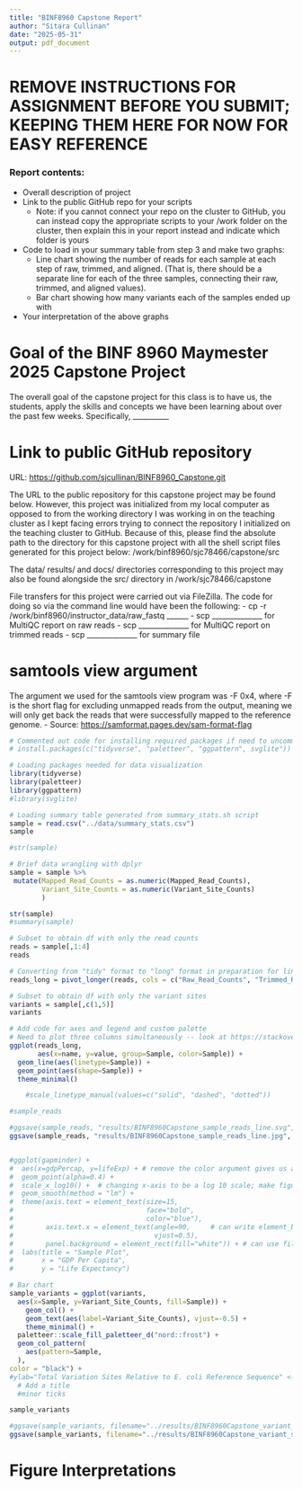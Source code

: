 ```yaml
---
title: "BINF8960 Capstone Report"
author: "Sitara Cullinan"
date: "2025-05-31"
output: pdf_document
---
```


# REMOVE INSTRUCTIONS FOR ASSIGNMENT BEFORE YOU SUBMIT; KEEPING THEM HERE FOR NOW FOR EASY REFERENCE

### Report contents:

-   Overall description of project
-   Link to the public GitHub repo for your scripts
    -   Note: if you cannot connect your repo on the cluster to GitHub, you can instead copy the appropriate scripts to your /work folder on the cluster, then explain this in your report instead and indicate which folder is yours
-   Code to load in your summary table from step 3 and make two graphs:
    -   Line chart showing the number of reads for each sample at each step of raw, trimmed, and aligned. (That is, there should be a separate line for each of the three samples, connecting their raw, trimmed, and aligned values).
    -   Bar chart showing how many variants each of the samples ended up with
-   Your interpretation of the above graphs

# Goal of the BINF 8960 Maymester 2025 Capstone Project

The overall goal of the capstone project for this class is to have us, the students, apply the skills and concepts we have been learning about over the past few weeks. Specifically, \_\_\_\_\_\_\_\_\_\_

# Link to public GitHub repository

URL: <https://github.com/sjcullinan/BINF8960_Capstone.git>

The URL to the public repository for this capstone project may be found below. However, this project was initialized from my local computer as opposed to from the working directory I was working in on the teaching cluster as I kept facing errors trying to connect the repository I initialized on the teaching cluster to GitHub. Because of this, please find the absolute path to the directory for this capstone project with all the shell script files generated for this project below: /work/binf8960/sjc78466/capstone/src

The data/ results/ and docs/ directories corresponding to this project may also be found alongside the src/ directory in /work/sjc78466/capstone

File transfers for this project were carried out via FileZilla. The code for doing so via the command line would have been the following: - cp -r /work/binf8960/instructor_data/raw_fastq \_\_\_\_\_\_ - scp \_\_\_\_\_\_\_\_\_\_\_\_\_\_ for MultiQC report on raw reads - scp \_\_\_\_\_\_\_\_\_\_\_\_\_\_ for MultiQC report on trimmed reads - scp \_\_\_\_\_\_\_\_\_\_\_\_\_\_ for summary file

# samtools view argument

The argument we used for the samtools view program was -F 0x4, where -F is the short flag for excluding unmapped reads from the output, meaning we will only get back the reads that were successfully mapped to the reference genome. - Source: <https://samformat.pages.dev/sam-format-flag>

```r
# Commented out code for installing required packages if need to uncommment and do fresh install:
# install.packages(c("tidyverse", "paletteer", "ggpattern", svglite"))

# Loading packages needed for data visualization
library(tidyverse)
library(paletteer)
library(ggpattern)
#library(svglite)

# Loading summary table generated from summary_stats.sh script
sample = read.csv("../data/summary_stats.csv")
sample

#str(sample)

# Brief data wrangling with dplyr
sample = sample %>%
 mutate(Mapped_Read_Counts = as.numeric(Mapped_Read_Counts),
        Variant_Site_Counts = as.numeric(Variant_Site_Counts)
        )

str(sample)
#summary(sample)

# Subset to obtain df with only the read counts
reads = sample[,1:4]
reads

# Converting from "tidy" format to "long" format in preparation for line graph
reads_long = pivot_longer(reads, cols = c("Raw_Read_Counts", "Trimmed_Read_Counts", "Mapped_Read_Counts"))

# Subset to obtain df with only the variant sites
variants = sample[,c(1,5)]
variants

```

```r
# Add code for axes and legend and custom palette
# Need to plot three columns simultaneously -- look at https://stackoverflow.com/questions/4877357/how-to-plot-all-the-columns-of-a-data-frame-in-r
ggplot(reads_long,
       aes(x=name, y=value, group=Sample, color=Sample)) +
  geom_line(aes(linetype=Sample)) +
  geom_point(aes(shape=Sample)) +
  theme_minimal()

    #scale_linetype_manual(values=c("solid", "dashed", "dotted"))

#sample_reads 

#ggsave(sample_reads, "results/BINF8960Capstone_sample_reads_line.svg", dpi=600)
ggsave(sample_reads, "results/BINF8960Capstone_sample_reads_line.jpg", dpi=600)


#ggplot(gapminder) +
#  aes(x=gdpPercap, y=lifeExp) + # remove the color argument gives us all the data together, so we get a #single color for all data, and a single regression line
#  geom_point(alpha=0.4) +
#  scale_x_log10() +  # changing x-axis to be a log 10 scale; make figure more interpretable without #transforming the data and making interpretation difficulty or impossible
#  geom_smooth(method = "lm") +
#  theme(axis.text = element_text(size=15, 
#                                 face="bold",
#                                 color="blue"),
#        axis.text.x = element_text(angle=90,     # can write element_blank()for axis.text.x to turn off #the x axis labels entirely; so use element_blank() as object value for anything you want turned off in #figure
#                                   vjust=0.5),
#        panel.background = element_rect(fill="white")) + # can use fill=NA to have it be transparent #instead of white
#  labs(title = "Sample Plot",
#       x = "GDP Per Capita",
#       y = "Life Expectancy")


```

```r
# Bar chart
sample_variants = ggplot(variants,
  aes(x=Sample, y=Variant_Site_Counts, fill=Sample)) +
    geom_col() +
    geom_text(aes(label=Variant_Site_Counts), vjust=-0.5) +
    theme_minimal() +
  paletteer::scale_fill_paletteer_d("nord::frost") +
  geom_col_pattern(
    aes(pattern=Sample,
  ),
color = "black") +
#ylab="Total Variation Sites Relative to E. coli Reference Sequence" <- not working, figure out what is going wrong
  # Add a title
  #minor ticks

sample_variants

#ggsave(sample_variants, filename="../results/BINF8960Capstone_variant_sites_bar.svg", dpi=600) sissues with svglite
ggsave(sample_variants, filename="../results/BINF8960Capstone_variant_sites_bar.jpg", dpi=1200)
```

# Figure Interpretations
